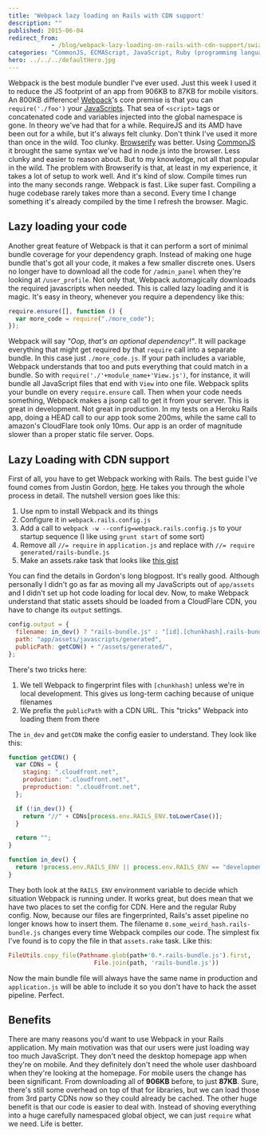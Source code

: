 ```yaml
---
title: 'Webpack lazy loading on Rails with CDN support'
description: ""
published: 2015-06-04
redirect_from: 
            - /blog/webpack-lazy-loading-on-rails-with-cdn-support/swizec/6689
categories: "CommonJS, ECMAScript, JavaScript, Ruby (programming language), Technical, Web browser"
hero: ../../../defaultHero.jpg
---
```

Webpack is the best module bundler I&#x27;ve ever used. Just this week I used it to reduce the JS footprint of an app from 906KB to 87KB for mobile visitors. An 800KB difference! [Webpack](http://webpack.github.io/)&#x27;s core premise is that you can `require('./foo')` your [JavaScripts](http://en.wikipedia.org/wiki/JavaScript "JavaScript"). That sea of `<script>` tags or concatenated code and variables injected into the global namespace is gone. In theory we&#x27;ve had that for a while. RequireJS and its AMD have been out for a while, but it&#x27;s always felt clunky. Don&#x27;t think I&#x27;ve used it more than once in the wild. Too clunky. [Browserify](http://browserify.org/) was better. Using [CommonJS](http://en.wikipedia.org/wiki/CommonJS "CommonJS") it brought the same syntax we&#x27;ve had in node.js into the browser. Less clunky and easier to reason about. But to my knowledge, not all that popular in the wild. The problem with Browserify is that, at least in my experience, it takes a lot of setup to work well. And it&#x27;s kind of slow. Compile times run into the many seconds range. Webpack is fast. Like super fast. Compiling a huge codebase rarely takes more than a second. Every time I change something it&#x27;s already compiled by the time I refresh the browser. Magic.

## Lazy loading your code

Another great feature of Webpack is that it can perform a sort of minimal bundle coverage for your dependency graph. Instead of making one huge bundle that&#x27;s got all your code, it makes a few smaller discrete ones. Users no longer have to download all the code for `/admin_panel` when they&#x27;re looking at `/user_profile`. Not only that, Webpack automagically downloads the required javascripts when needed. This is called lazy loading and it is magic. It&#x27;s easy in theory, whenever you require a dependency like this:

```javascript
require.ensure([], function () {
  var more_code = require("./more_code");
});
```

Webpack will say _&quot;Oop, that&#x27;s an optional dependency!&quot;_. It will package everything that might get required by that `require` call into a separate bundle. In this case just `./more_code.js`. If your path includes a variable, Webpack understands that too and puts everything that could match in a bundle. So with `require('./'+module_name+'View.js')`, for instance, it will bundle all JavaScript files that end with `View` into one file. Webpack splits your bundle on every `require.ensure` call. Then when your code needs something, Webpack makes a jsonp call to get it from your server. This is great in development. Not great in production. In my tests on a Heroku Rails app, doing a HEAD call to our app took some 200ms, while the same call to amazon&#x27;s CloudFlare took only 10ms. Our app is an order of magnitude slower than a proper static file server. Oops.

## Lazy Loading with CDN support

First of all, you have to get Webpack working with Rails. The best guide I&#x27;ve found comes from Justin Gordon, [here](http://www.railsonmaui.com/blog/2014/10/02/integrating-webpack-and-the-es6-transpiler-into-an-existing-rails-project/). He takes you through the whole process in detail. The nutshell version goes like this:

1. Use npm to install Webpack and its things
2. Configure it in `webpack.rails.config.js`
3. Add a call to `webpack -w --config=webpack.rails.config.js` to your startup sequence (I like using `grunt start` of some sort)
4. Remove all `//= require` in `application.js` and replace with `//= require generated/rails-bundle.js`
5. Make an assets.rake task that looks like [this gist](https://gist.github.com/Swizec/fb0905ba078520117c17)

You can find the details in Gordon&#x27;s long blogpost. It&#x27;s really good. Although personally I didn&#x27;t go as far as moving all my JavaScripts out of `app/assets` and I didn&#x27;t set up hot code loading for local dev. Now, to make Webpack understand that static assets should be loaded from a CloudFlare CDN, you have to change its `output` settings.

```javascript
config.output = {
  filename: in_dev() ? "rails-bundle.js" : "[id].[chunkhash].rails-bundle.js",
  path: "app/assets/javascripts/generated",
  publicPath: getCDN() + "/assets/generated/",
};
```

There&#x27;s two tricks here:

1. We tell Webpack to fingerprint files with `[chunkhash]` unless we&#x27;re in local development. This gives us long-term caching because of unique filenames
2. We prefix the `publicPath` with a CDN URL. This &quot;tricks&quot; Webpack into loading them from there

The `in_dev` and `getCDN` make the config easier to understand. They look like this:

```javascript
function getCDN() {
  var CDNs = {
    staging: ".cloudfront.net",
    production: ".cloudfront.net",
    preproduction: ".cloudfront.net",
  };

  if (!in_dev()) {
    return "//" + CDNs[process.env.RAILS_ENV.toLowerCase()];
  }

  return "";
}

function in_dev() {
  return !process.env.RAILS_ENV || process.env.RAILS_ENV == "development";
}
```

They both look at the `RAILS_ENV` environment variable to decide which situation Webpack is running under. It works great, but does mean that we have two places to set the config for CDN. Here and the regular Ruby config. Now, because our files are fingerprinted, Rails&#x27;s asset pipeline no longer knows how to insert them. The filename `0.some_weird_hash.rails-bundle.js` changes every time Webpack compiles our code. The simplest fix I&#x27;ve found is to copy the file in that `assets.rake` task. Like this:

```ruby
FileUtils.copy_file(Pathname.glob(path+'0.*.rails-bundle.js').first,
                        File.join(path, 'rails-bundle.js'))
```

Now the main bundle file will always have the same name in production and `application.js` will be able to include it so you don&#x27;t have to hack the asset pipeline. Perfect.

## Benefits

There are many reasons you&#x27;d want to use Webpack in your Rails application. My main motivation was that our users were just loading way too much JavaScript. They don&#x27;t need the desktop homepage app when they&#x27;re on mobile. And they definitely don&#x27;t need the whole user dashboard when they&#x27;re looking at the homepage. For mobile users the change has been significant. From downloading all of **906KB** before, to just **87KB**. Sure, there&#x27;s still some overhead on top of that for libraries, but we can load those from 3rd party CDNs now so they could already be cached. The other huge benefit is that our code is easier to deal with. Instead of shoving everything into a huge carefully namespaced global object, we can just `require` what we need. Life is better.
